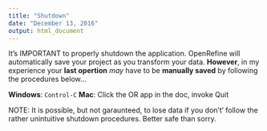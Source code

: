 ```yaml
---
title: "Shutdown"
date: "December 13, 2016"
output: html_document
---
```


It's IMPORTANT to properly shutdown the application.  OpenRefine will automatically save your project as you transform your data. **However**, in my experience your **last opertion** *may* have to be **manually saved** by following the procedures below...


**Windows**:  `Control-C`
**Mac**:  Click the OR app in the doc, invoke Quit


NOTE:  It is possible, but not garaunteed, to lose data if you don't’ follow the rather unintuitive shutdown procedures.  Better safe than sorry.